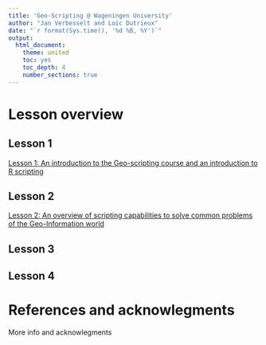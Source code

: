 ```yaml
---
title: 'Geo-Scripting @ Wageningen University'
author: "Jan Verbesselt and Loïc Dutrieux"
date: "`r format(Sys.time(), '%d %B, %Y')`"
output:
  html_document:
    theme: united
    toc: yes
    toc_depth: 4
    number_sections: true
---
```



# Lesson overview

## Lesson 1

[Lesson 1: An introduction to the Geo-scripting course and an introduction to R scripting](http://geoscripting-wur.github.io/Scripting4GeoIntro)

## Lesson 2

[Lesson 2: An overview of scripting capabilities to solve common problems of the Geo-Information world](https://geoscripting-wur.github.io/Scripting4Geo/)

## Lesson 3

## Lesson 4

# References and acknowlegments

More info and acknowlegments

